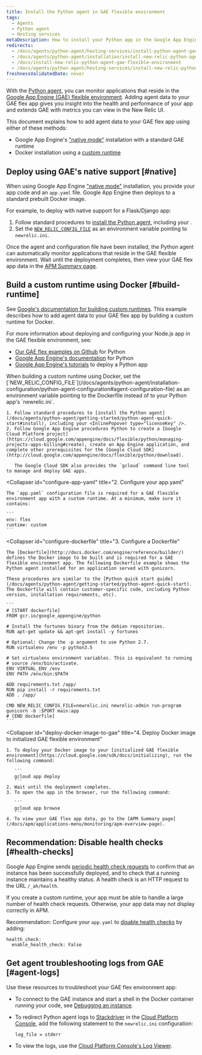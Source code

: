 ```yaml
---
title: Install the Python agent in GAE flexible environment
tags:
  - Agents
  - Python agent
  - Hosting services
metaDescription: How to install your Python app in the Google App Engine (GAE) flexible environment.
redirects:
  - /docs/agents/python-agent/hosting-services/install-python-agent-gae-flexible-environment
  - /docs/agents/python-agent/installation/install-new-relic-python-agent-gae-flexible-environment
  - /docs/install-new-relic-python-agent-gae-flexible-environment
  - /docs/agents/python-agent/hosting-services/install-new-relic-python-agent-gae-flexible-environment
freshnessValidatedDate: never
---
```


With the [Python agent](/docs/agents/python-agent/getting-started/introduction-new-relic-python), you can monitor applications that reside in the [Google App Engine (GAE) flexible environment](https://cloud.google.com/appengine/docs/flexible/python/). Adding agent data to your GAE flex app gives you insight into the health and performance of your app and extends GAE with metrics you can view in the New Relic UI.

This document explains how to add agent data to your GAE flex app using either of these methods:

* Google App Engine's ["native mode"](/docs/accounts-partnerships/partnerships/google-cloud-platform-gcp/google-app-engine-environment#native-mode) installation with a standard GAE runtime
* Docker installation using a [custom runtime](https://cloud.google.com/appengine/docs/flexible/custom-runtimes/about-custom-runtimes)

## Deploy using GAE's native support [#native]

When using Google App Engine ["native mode"](/docs/accounts-partnerships/partnerships/google-cloud-platform-gcp/google-app-engine-environment#native-mode) installation, you provide your app code and an `app.yaml` file. Google App Engine then deploys to a standard prebuilt Docker image.

For example, to deploy with native support for a Flask/Django app:

1. Follow standard procedures to [install the Python agent](/docs/agents/python-agent/getting-started/python-agent-quick-start#install), including your <InlinePopover type="licenseKey" />.
2. Set the [`NEW_RELIC_CONFIG_FILE`](/docs/agents/python-agent/installation-configuration/python-agent-configuration#agent-configuration-file) as an environment variable pointing to `newrelic.ini`.

Once the agent and configuration file have been installed, the Python agent can automatically monitor applications that reside in the GAE flexible environment. Wait until the deployment completes, then view your GAE flex app data in the [APM Summary page](/docs/apm/applications-menu/monitoring/apm-overview-page).

## Build a custom runtime using Docker [#build-runtime]

See [Google's documentation for building custom runtimes](https://cloud.google.com/appengine/docs/flexible/custom-runtimes/build). This example describes how to add agent data to your GAE flex app by building a custom runtime for Docker.

For more information about deploying and configuring your Node.js app in the GAE flexible environment, see:

* [Our GAE flex examples on Github](https://github.com/GoogleCloudPlatform/python-docs-samples/tree/master/appengine/flexible) for Python
* [Google App Engine's documentation](https://cloud.google.com/appengine/docs/flexible/python/) for Python
* [Google App Engine's tutorials](https://cloud.google.com/appengine/docs/flexible/python/tutorials) to deploy a Python app

<CollapserGroup>
  <Collapser
    id="setup-gae"
    title="1. Set up the GAE project and install dependencies"
  >
    When building a custom runtime using Docker, set the [`NEW_RELIC_CONFIG_FILE`](/docs/agents/python-agent/installation-configuration/python-agent-configuration#agent-configuration-file) as an environment variable pointing to the Dockerfile instead of to your Python app's `newrelic.ini`.

    1. Follow standard procedures to [install the Python agent](/docs/agents/python-agent/getting-started/python-agent-quick-start#install), including your <InlinePopover type="licenseKey" />.
    2. Follow Google App Engine procedures Python to create a [Google Cloud Platform project](https://cloud.google.com/appengine/docs/flexible/python/managing-projects-apps-billing#create), create an App Engine application, and complete other prerequisites for the [Google Cloud SDK](http://cloud.google.com/appengine/docs/flexible/python/download).

       The Google Cloud SDK also provides the `gcloud` command line tool to manage and deploy GAE apps.
  </Collapser>

  <Collapser
    id="configure-app-yaml"
    title="2. Configure your app.yaml"
  >
    The `app.yaml` configuration file is required for a GAE flexible environment app with a custom runtime. At a minimum, make sure it contains:

    ```
    env: flex
    runtime: custom
    ```
  </Collapser>

  <Collapser
    id="configure-dockerfile"
    title="3. Configure a Dockerfile"
  >
    The [Dockerfile](http://docs.docker.com/engine/reference/builder/) defines the Docker image to be built and is required for a GAE flexible environment app. The following Dockerfile example shows the Python agent installed for an application served with gunicorn.

    These procedures are similar to the [Python quick start guide](/docs/agents/python-agent/getting-started/python-agent-quick-start). The Dockerfile will contain customer-specific code, including Python version, installation requirements, etc).

    ```
    # [START dockerfile]
    FROM gcr.io/google_appengine/python

    # Install the fortunes binary from the debian repositories.
    RUN apt-get update && apt-get install -y fortunes

    # Optional: Change the -p argument to use Python 2.7.
    RUN virtualenv /env -p python3.5

    # Set virtualenv environment variables. This is equivalent to running
    # source /env/bin/activate.
    ENV VIRTUAL_ENV /env
    ENV PATH /env/bin:$PATH

    ADD requirements.txt /app/
    RUN pip install -r requirements.txt
    ADD . /app/

    CMD NEW_RELIC_CONFIG_FILE=newrelic.ini newrelic-admin run-program gunicorn -b :$PORT main:app
    # [END dockerfile]
    ```
  </Collapser>

  <Collapser
    id="deploy-docker-image-to-gae"
    title="4. Deploy Docker image to initialized GAE flexible environment"
  >
    1. To deploy your Docker image to your [initialized GAE flexible environment](https://cloud.google.com/sdk/docs/initializing), run the following command:

       ```
       gcloud app deploy
       ```
    2. Wait until the deployment completes.
    3. To open the app in the browser, run the following command:

       ```
       gcloud app browse
       ```
    4. To view your GAE flex app data, go to the [APM Summary page](/docs/apm/applications-menu/monitoring/apm-overview-page).
  </Collapser>
</CollapserGroup>

## Recommendation: Disable health checks [#health-checks]

Google App Engine sends [periodic health check requests](https://cloud.google.com/appengine/docs/flexible/python/how-instances-are-managed) to confirm that an instance has been successfully deployed, and to check that a running instance maintains a healthy status. A health check is an HTTP request to the URL `/_ah/health`.

If you create a custom runtime, your app must be able to handle a large number of health check requests. Otherwise, your app data may not display correctly in APM.

Recommendation: Configure your `app.yaml` to [disable health checks](https://cloud.google.com/appengine/docs/flexible/python/configuring-your-app-with-app-yaml#health_checks) by adding:

```
health_check:
  enable_health_check: False
```

## Get agent troubleshooting logs from GAE [#agent-logs]

Use these resources to troubleshoot your GAE flex environment app:

* To connect to the GAE instance and start a shell in the Docker container running your code, see [Debugging an instance](https://cloud.google.com/appengine/docs/flexible/python/debugging-an-instance).
* To redirect Python agent logs to [Stackdriver](http://cloud.google.com/logging/docs/view/logs_viewer_v2) in the [Cloud Platform Console](https://cloud.google.com/compute/docs/console), add the following statement to the `newrelic.ini` configuration:

  ```
  log_file = stderr
  ```
* To view the logs, use the [Cloud Platform Console's Log Viewer](https://cloud.google.com/appengine/docs/flexible/php/writing-application-logs).
